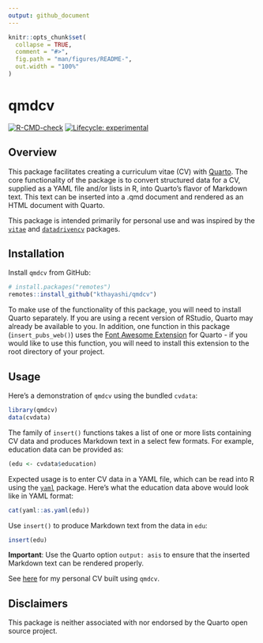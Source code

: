 ```yaml
---
output: github_document
---
```


<!-- README.md is generated from README.Rmd. Please edit that file -->

```r
knitr::opts_chunk$set(
  collapse = TRUE,
  comment = "#>",
  fig.path = "man/figures/README-",
  out.width = "100%"
)
```

# qmdcv

<!-- badges: start -->
[![R-CMD-check](https://github.com/kthayashi/qmdcv/actions/workflows/R-CMD-check.yaml/badge.svg)](https://github.com/kthayashi/qmdcv/actions/workflows/R-CMD-check.yaml)
[![Lifecycle: experimental](https://img.shields.io/badge/lifecycle-experimental-orange.svg)](https://lifecycle.r-lib.org/articles/stages.html#experimental)
<!-- badges: end -->

## Overview

This package facilitates creating a curriculum vitae (CV) with [Quarto](https://quarto.org/). The core functionality of the package is to convert structured data for a CV, supplied as a YAML file and/or lists in R, into Quarto's flavor of Markdown text. This text can be inserted into a .qmd document and rendered as an HTML document with Quarto.

This package is intended primarily for personal use and was inspired by the [`vitae`](https://github.com/mitchelloharawild/vitae/) and [`datadrivencv`](https://github.com/nstrayer/datadrivencv) packages.

## Installation

Install `qmdcv` from GitHub:

```r
# install.packages("remotes")
remotes::install_github("kthayashi/qmdcv")
```

To make use of the functionality of this package, you will need to install Quarto separately. If you are using a recent version of RStudio, Quarto may already be available to you. In addition, one function in this package (`insert_pubs_web()`) uses the [Font Awesome Extension](https://github.com/quarto-ext/fontawesome) for Quarto - if you would like to use this function, you will need to install this extension to the root directory of your project.

## Usage

Here's a demonstration of `qmdcv` using the bundled `cvdata`:

```r
library(qmdcv)
data(cvdata)
```

The family of `insert()` functions takes a list of one or more lists containing CV data and produces Markdown text in a select few formats. For example, education data can be provided as:

```r
(edu <- cvdata$education)
```

Expected usage is to enter CV data in a YAML file, which can be read into R using the [`yaml`](https://github.com/vubiostat/r-yaml/) package. Here's what the education data above would look like in YAML format:

```r
cat(yaml::as.yaml(edu))
```

Use `insert()` to produce Markdown text from the data in `edu`:

```r
insert(edu)
```

**Important**: Use the Quarto option `output: asis` to ensure that the inserted Markdown text can be rendered properly.

See [here](https://github.com/kthayashi/cv) for my personal CV built using `qmdcv`.

## Disclaimers

This package is neither associated with nor endorsed by the Quarto open source project.
